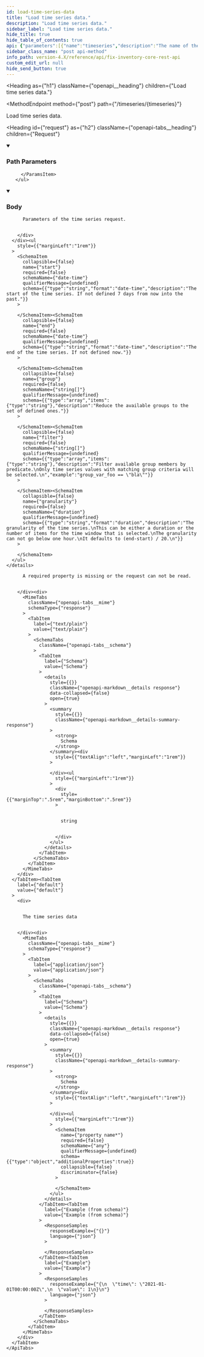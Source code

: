```yaml
---
id: load-time-series-data
title: "Load time series data."
description: "Load time series data."
sidebar_label: "Load time series data."
hide_title: true
hide_table_of_contents: true
api: {"parameters":[{"name":"timeseries","description":"The name of the time series.","in":"path","required":true,"schema":{"type":"string","example":"some_name"}}],"requestBody":{"description":"Parameters of the time series request.","content":{"application/json":{"schema":{"type":"object","properties":{"start":{"type":"string","format":"date-time","description":"The start of the time series. If not defined 7 days from now into the past."},"end":{"type":"string","format":"date-time","description":"The end of the time series. If not defined now."},"group":{"type":"array","items":{"type":"string"},"description":"Reduce the available groups to the set of defined ones."},"filter":{"type":"array","items":{"type":"string"},"description":"Filter available group members by predicate.\nOnly time series values with matching group criteria will be selected.\n","example":"group_var_foo == \"bla\""},"granularity":{"type":"string","format":"duration","description":"The granularity of the time series.\nThis can be either a duration or the number of items for the time window that is selected.\nThe granularity can not go below one hour.\nIt defaults to (end-start) / 20.\n"}}}}}},"tags":["timeseries"],"responses":{"400":{"description":"A required property is missing or the request can not be read.","content":{"text/plain":{"schema":{"type":"string"}}}},"default":{"description":"The time series data","content":{"application/json":{"schema":{"type":"object","additionalProperties":true},"example":"{\n  \"time\": \"2021-01-01T00:00:00Z\",\n  \"value\": 1\n}\n"}}}},"description":"Load time series data.","method":"post","path":"/timeseries/{timeseries}","servers":[{"url":"https://{host}:{port}","variables":{"host":{"default":"localhost"},"port":{"default":"8900"}}}],"jsonRequestBodyExample":{"start":"2024-05-15T14:22:21.011Z","end":"2024-05-15T14:22:21.011Z","group":["string"],"filter":"group_var_foo == \"bla\"","granularity":"string"},"info":{"title":"Fix Inventory Core REST API","version":"V1"},"postman":{"name":"Load time series data.","description":{"type":"text/plain"},"url":{"path":["timeseries",":timeseries"],"host":["{{baseUrl}}"],"query":[],"variable":[{"disabled":false,"description":{"content":"(Required) The name of the time series.","type":"text/plain"},"type":"any","value":"","key":"timeseries"}]},"header":[{"key":"Content-Type","value":"application/json"},{"key":"Accept","value":"text/plain"}],"method":"POST","body":{"mode":"raw","raw":"\"\"","options":{"raw":{"language":"json"}}}}}
sidebar_class_name: "post api-method"
info_path: version-4.X/reference/api/fix-inventory-core-rest-api
custom_edit_url: null
hide_send_button: true
---
```



<Heading
  as={"h1"}
  className={"openapi__heading"}
  children={"Load time series data."}
>
</Heading>

<MethodEndpoint
  method={"post"}
  path={"/timeseries/{timeseries}"}
>
  
</MethodEndpoint>

Load time series data.

<Heading
  id={"request"}
  as={"h2"}
  className={"openapi-tabs__heading"}
  children={"Request"}
>
</Heading>

<details
  style={{"marginBottom":"1rem"}}
  className={"openapi-markdown__details"}
  data-collapsed={false}
  open={true}
>
  <summary
    style={{}}
  >
    <h3
      className={"openapi-markdown__details-summary-header-params"}
    >
      Path Parameters
    </h3>
  </summary><div>
    <ul>
      <ParamsItem
        className={"paramsItem"}
        param={{"name":"timeseries","description":"The name of the time series.","in":"path","required":true,"schema":{"type":"string","example":"some_name"}}}
      >
        
      </ParamsItem>
    </ul>
  </div>
</details><MimeTabs
  className={"openapi-tabs__mime"}
>
  <TabItem
    label={"application/json"}
    value={"application/json-schema"}
  >
    <details
      style={{}}
      className={"openapi-markdown__details mime"}
      data-collapsed={false}
      open={true}
    >
      <summary
        style={{}}
        className={"openapi-markdown__details-summary-mime"}
      >
        <h3
          className={"openapi-markdown__details-summary-header-body"}
        >
          Body
        </h3>
      </summary><div
        style={{"textAlign":"left","marginLeft":"1rem"}}
      >
        <div
          style={{"marginTop":"1rem","marginBottom":"1rem"}}
        >
          
          
          Parameters of the time series request.
          
          
        </div>
      </div><ul
        style={{"marginLeft":"1rem"}}
      >
        <SchemaItem
          collapsible={false}
          name={"start"}
          required={false}
          schemaName={"date-time"}
          qualifierMessage={undefined}
          schema={{"type":"string","format":"date-time","description":"The start of the time series. If not defined 7 days from now into the past."}}
        >
          
        </SchemaItem><SchemaItem
          collapsible={false}
          name={"end"}
          required={false}
          schemaName={"date-time"}
          qualifierMessage={undefined}
          schema={{"type":"string","format":"date-time","description":"The end of the time series. If not defined now."}}
        >
          
        </SchemaItem><SchemaItem
          collapsible={false}
          name={"group"}
          required={false}
          schemaName={"string[]"}
          qualifierMessage={undefined}
          schema={{"type":"array","items":{"type":"string"},"description":"Reduce the available groups to the set of defined ones."}}
        >
          
        </SchemaItem><SchemaItem
          collapsible={false}
          name={"filter"}
          required={false}
          schemaName={"string[]"}
          qualifierMessage={undefined}
          schema={{"type":"array","items":{"type":"string"},"description":"Filter available group members by predicate.\nOnly time series values with matching group criteria will be selected.\n","example":"group_var_foo == \"bla\""}}
        >
          
        </SchemaItem><SchemaItem
          collapsible={false}
          name={"granularity"}
          required={false}
          schemaName={"duration"}
          qualifierMessage={undefined}
          schema={{"type":"string","format":"duration","description":"The granularity of the time series.\nThis can be either a duration or the number of items for the time window that is selected.\nThe granularity can not go below one hour.\nIt defaults to (end-start) / 20.\n"}}
        >
          
        </SchemaItem>
      </ul>
    </details>
  </TabItem>
</MimeTabs><div>
  <div>
    <ApiTabs
      label={undefined}
      id={undefined}
    >
      <TabItem
        label={"400"}
        value={"400"}
      >
        <div>
          
          
          A required property is missing or the request can not be read.
          
          
        </div><div>
          <MimeTabs
            className={"openapi-tabs__mime"}
            schemaType={"response"}
          >
            <TabItem
              label={"text/plain"}
              value={"text/plain"}
            >
              <SchemaTabs
                className={"openapi-tabs__schema"}
              >
                <TabItem
                  label={"Schema"}
                  value={"Schema"}
                >
                  <details
                    style={{}}
                    className={"openapi-markdown__details response"}
                    data-collapsed={false}
                    open={true}
                  >
                    <summary
                      style={{}}
                      className={"openapi-markdown__details-summary-response"}
                    >
                      <strong>
                        Schema
                      </strong>
                    </summary><div
                      style={{"textAlign":"left","marginLeft":"1rem"}}
                    >
                      
                    </div><ul
                      style={{"marginLeft":"1rem"}}
                    >
                      <div
                        style={{"marginTop":".5rem","marginBottom":".5rem"}}
                      >
                        
                        
                        string
                        
                        
                      </div>
                    </ul>
                  </details>
                </TabItem>
              </SchemaTabs>
            </TabItem>
          </MimeTabs>
        </div>
      </TabItem><TabItem
        label={"default"}
        value={"default"}
      >
        <div>
          
          
          The time series data
          
          
        </div><div>
          <MimeTabs
            className={"openapi-tabs__mime"}
            schemaType={"response"}
          >
            <TabItem
              label={"application/json"}
              value={"application/json"}
            >
              <SchemaTabs
                className={"openapi-tabs__schema"}
              >
                <TabItem
                  label={"Schema"}
                  value={"Schema"}
                >
                  <details
                    style={{}}
                    className={"openapi-markdown__details response"}
                    data-collapsed={false}
                    open={true}
                  >
                    <summary
                      style={{}}
                      className={"openapi-markdown__details-summary-response"}
                    >
                      <strong>
                        Schema
                      </strong>
                    </summary><div
                      style={{"textAlign":"left","marginLeft":"1rem"}}
                    >
                      
                    </div><ul
                      style={{"marginLeft":"1rem"}}
                    >
                      <SchemaItem
                        name={"property name*"}
                        required={false}
                        schemaName={"any"}
                        qualifierMessage={undefined}
                        schema={{"type":"object","additionalProperties":true}}
                        collapsible={false}
                        discriminator={false}
                      >
                        
                      </SchemaItem>
                    </ul>
                  </details>
                </TabItem><TabItem
                  label={"Example (from schema)"}
                  value={"Example (from schema)"}
                >
                  <ResponseSamples
                    responseExample={"{}"}
                    language={"json"}
                  >
                    
                  </ResponseSamples>
                </TabItem><TabItem
                  label={"Example"}
                  value={"Example"}
                >
                  <ResponseSamples
                    responseExample={"{\n  \"time\": \"2021-01-01T00:00:00Z\",\n  \"value\": 1\n}\n"}
                    language={"json"}
                  >
                    
                  </ResponseSamples>
                </TabItem>
              </SchemaTabs>
            </TabItem>
          </MimeTabs>
        </div>
      </TabItem>
    </ApiTabs>
  </div>
</div>
